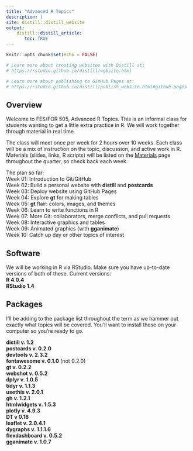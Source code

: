 ```yaml
---
title: "Advanced R Topics"
description: |
site: distill::distill_website
output: 
    distill::distill_article:
       toc: TRUE
---
```


```r
knitr::opts_chunk$set(echo = FALSE)

# Learn more about creating websites with Distill at:
# https://rstudio.github.io/distill/website.html

# Learn more about publishing to GitHub Pages at:
# https://rstudio.github.io/distill/publish_website.html#github-pages

```

## Overview

Welcome to FES/FOR 505, Advanced R Topics. This is an informal class for students wanting to get a little extra practice in R.  We will work together through material in real time.

The class will meet once per week for 2 hours over 10 weeks. Each class will be a mix of instruction on the topic, discussion, and active work in R.  Materials (slides, links, R scripts) will be listed on the [Materials](materials.html) page throughout the quarter, so check back each week.

The plan so far:   
Week 01: Introduction to Git/GitHub  
Week 02: Build a personal website with **distill** and **postcards**  
Week 03: Deploy website using GitHub Pages  
Week 04: Explore **gt** for making tables  
Week 05: **gt** flair: colors, images, and themes    
Week 06: Learn to write functions in R  
Week 07: More Git: collaborators, merge conflicts, and pull requests  
Week 08: Interactive graphics and tables     
Week 09: Animated graphics (with **gganimate**)  
Week 10: Catch up day or other topics of interest  

## Software

We will be working in R via RStudio. Make sure you have up-to-date versions of both of these. Current versions:  
**R 4.0.4**  
**RStudio 1.4**  

## Packages

I'll be adding to the package list throughout the term as we hammer out exactly what topics will be covered. You'll want to install these on your computer so you're ready to go.

**distill v. 1.2**  
**postcards v. 0.2.0**  
**devtools v. 2.3.2**  
**fontawesome v. 0.1.0** (not 0.2.0)  
**gt v. 0.2.2**  
**webshot v. 0.5.2**  
**dplyr v. 1.0.5 **  
**tidyr v. 1.1.3**  
**usethis v. 2.0.1**  
**gh v. 1.2.1**  
**htmlwidgets v. 1.5.3**  
**plotly v. 4.9.3**   
**DT v 0.18**  
**leaflet v. 2.0.4.1**  
**dygraphs v. 1.1.1.6**  
**flexdashboard v. 0.5.2**  
**gganimate v. 1.0.7**  

